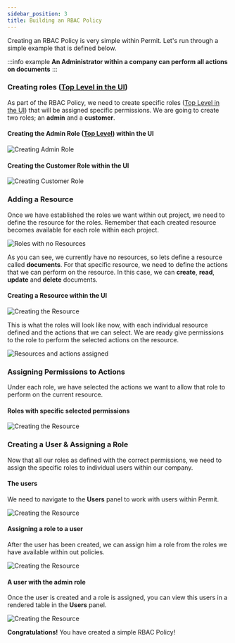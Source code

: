 ```yaml
---
sidebar_position: 3
title: Building an RBAC Policy
---
```


Creating an RBAC Policy is very simple within Permit. Let's run through a simple example that is defined below.

:::info example
**An Administrator within a company can perform all actions on documents**
:::

### Creating roles ([Top Level in the UI](/how-to/build-policies/rbac/components/#keyword-definitions))

As part of the RBAC Policy, we need to create specific roles ([Top Level in the UI](/how-to/build-policies/rbac/components/#keyword-definitions)) that will be assigned specific permissions.
We are going to create two roles; an **admin** and a **customer**.

#### Creating the Admin Role ([Top Level](/how-to/build-policies/rbac/components/#keyword-definitions)) within the UI

![Creating Admin Role](/img/updated/rbac/rbac-1.png)

#### Creating the Customer Role within the UI

![Creating Customer Role](/img/updated/rbac/rbac-2.png)

### Adding a Resource

Once we have established the roles we want within out project, we need to define the resource for the roles.
Remember that each created resource becomes available for each role within each project.

![Roles with no Resources](/img/updated/rbac/rbac-3.png)

As you can see, we currently have no resources, so lets define a resource called **documents**. For that specific resource,
we need to define the actions that we can perform on the resource. In this case, we can **create**, **read**, **update** and
**delete** documents.

#### Creating a Resource within the UI

![Creating the Resource](/img/updated/rbac/rbac-4.png)

This is what the roles will look like now, with each individual resource defined and the actions that we can select. We
are ready give permissions to the role to perform the selected actions on the resource.

![Resources and actions assigned](/img/updated/rbac/rbac-5.png)

### Assigning Permissions to Actions

Under each role, we have selected the actions we want to allow that role to perform on the current resource.

#### Roles with specific selected permissions

![Creating the Resource](/img/updated/rbac/rbac-6.png)

### Creating a User & Assigning a Role

Now that all our roles as defined with the correct permissions, we need to assign the specific roles to individual users
within our company.

#### The users

We need to navigate to the **Users** panel to work with users within Permit.

![Creating the Resource](/img/updated/rbac/rbac-7.png)

#### Assigning a role to a user

After the user has been created, we can assign him a role from the roles we have available within out policies.

![Creating the Resource](/img/updated/rbac/rbac-8.png)

#### A user with the admin role

Once the user is created and a role is assigned, you can view this users in a rendered table in the **Users** panel.

![Creating the Resource](/img/updated/rbac/rbac-9.png)

**Congratulations!** You have created a simple RBAC Policy!
